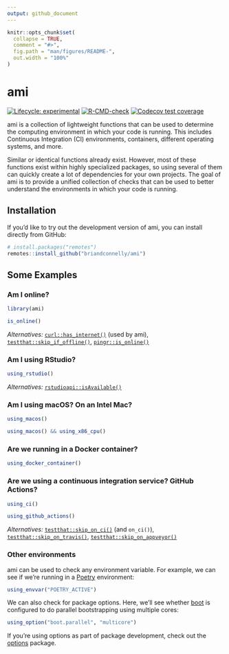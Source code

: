 ```yaml
---
output: github_document
---
```


<!-- README.md is generated from README.Rmd. Please edit that file -->

```r
knitr::opts_chunk$set(
  collapse = TRUE,
  comment = "#>",
  fig.path = "man/figures/README-",
  out.width = "100%"
)
```

# ami

<!-- badges: start -->
[![Lifecycle: experimental](https://img.shields.io/badge/lifecycle-experimental-orange.svg)](https://lifecycle.r-lib.org/articles/stages.html#experimental)
[![R-CMD-check](https://github.com/briandconnelly/ami/actions/workflows/R-CMD-check.yaml/badge.svg)](https://github.com/briandconnelly/ami/actions/workflows/R-CMD-check.yaml)
[![Codecov test coverage](https://codecov.io/gh/briandconnelly/ami/branch/main/graph/badge.svg)](https://app.codecov.io/gh/briandconnelly/ami?branch=main)
<!-- badges: end -->

ami is a collection of lightweight functions that can be used to determine the computing environment in which your code is running.
This includes Continuous Integration (CI) environments, containers, different operating systems, and more.

Similar or identical functions already exist.
However, most of these functions exist within highly specialized packages, so using several of them can quickly create a lot of dependencies for your own projects.
The goal of ami is to provide a unified collection of checks that can be used to better understand the environments in which your code is running.


## Installation

If you’d like to try out the development version of ami, you can
install directly from GitHub:

``` r
# install.packages("remotes")
remotes::install_github("briandconnelly/ami")
```

## Some Examples

### Am I online?

```r
library(ami)

is_online()
```

*Alternatives:* [`curl::has_internet()`](https://jeroen.cran.dev/curl/reference/nslookup.html) (used by ami), [`testthat::skip_if_offline()`](https://testthat.r-lib.org/reference/skip.html), [`pingr::is_online()`](https://github.com/r-lib/pingr) 


### Am I using RStudio?

```r
using_rstudio()
```

*Alternatives:* [`rstudioapi::isAvailable()`](https://rstudio.github.io/rstudioapi/reference/isAvailable.html)

### Am I using macOS? On an Intel Mac?

```r
using_macos()
```

```r
using_macos() && using_x86_cpu()
```


### Are we running in a Docker container?

```r
using_docker_container()
```


### Are we using a continuous integration service? GitHub Actions?

```r
using_ci()

using_github_actions()
```

*Alternatives:* [`testthat::skip_on_ci()`](https://testthat.r-lib.org/reference/skip.html) (and `on_ci()`), [`testthat::skip_on_travis()`](https://testthat.r-lib.org/reference/skip.html), [`testthat::skip_on_appveyor()`](https://testthat.r-lib.org/reference/skip.html) 


### Other environments

ami can be used to check any environment variable.
For example, we can see if we're running in a [Poetry](https://python-poetry.org) environment:

```r
using_envvar("POETRY_ACTIVE")
```

We can also check for package options.
Here, we'll see whether [boot](https://cran.r-project.org/package=boot) is configured to do parallel bootstrapping using multiple cores:

```r
using_option("boot.parallel", "multicore")
```

If you're using options as part of package development, check out the [options](https://cran.r-project.org/package=options) package.


